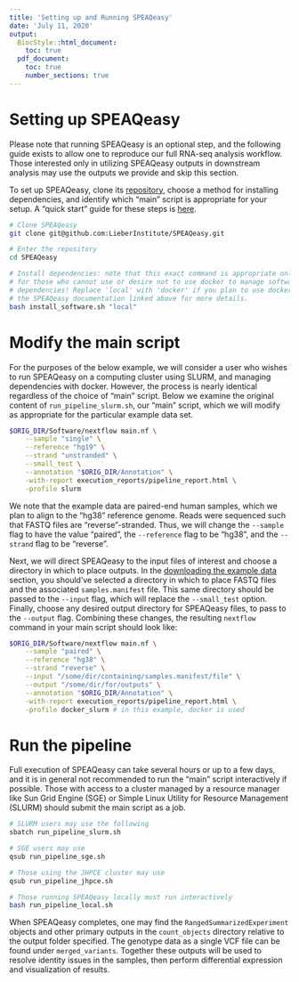 ```yaml
---
title: 'Setting up and Running SPEAQeasy'
date: 'July 11, 2020'
output:
  BiocStyle::html_document:
    toc: true
  pdf_document:
    toc: true
    number_sections: true
---
```


# Setting up SPEAQeasy

Please note that running SPEAQeasy is an optional step, and the following guide exists to allow one to reproduce our full RNA-seq analysis workflow. Those interested only in utilizing SPEAQeasy outputs in downstream analysis may use the outputs we provide and skip this section.

To set up SPEAQeasy, clone its [repository](https://github.com/LieberInstitute/SPEAQeasy), choose a method for installing dependencies, and identify which "main" script is appropriate for your setup. A "quick start" guide for these steps is [here](http://research.libd.org/SPEAQeasy/quick-start.html).

```bash
# Clone SPEAQeasy
git clone git@github.com:LieberInstitute/SPEAQeasy.git

# Enter the repository
cd SPEAQeasy

# Install dependencies: note that this exact command is appropriate only
# for those who cannot use or desire not to use docker to manage software
# dependencies! Replace 'local' with 'docker' if you plan to use docker. See
# the SPEAQeasy documentation linked above for more details.
bash install_software.sh "local"
```

# Modify the main script

For the purposes of the below example, we will consider a user who wishes to run SPEAQeasy on a computing cluster using SLURM, and managing dependencies with docker. However, the process is nearly identical regardless of the choice of "main" script. Below we examine the original content of `run_pipeline_slurm.sh`, our "main" script, which we will modify as appropriate for the particular example data set.

```bash
$ORIG_DIR/Software/nextflow main.nf \
    --sample "single" \
    --reference "hg19" \
    --strand "unstranded" \
    --small_test \
    --annotation "$ORIG_DIR/Annotation" \
    -with-report execution_reports/pipeline_report.html \
    -profile slurm
```

We note that the example data are paired-end human samples, which we plan to align to the "hg38" reference genome. Reads were sequenced such that FASTQ files are "reverse"-stranded. Thus, we will change the `--sample` flag to have the value "paired", the `--reference` flag to be "hg38", and the `--strand` flag to be "reverse".

Next, we will direct SPEAQeasy to the input files of interest and choose a directory in which to place outputs. In the [downloading the example data](NEED LINK HERE) section, you should've selected a directory in which to place FASTQ files and the associated `samples.manifest` file. This same directory should be passed to the `--input` flag, which will replace the `--small_test` option. Finally, choose any desired output directory for SPEAQeasy files, to pass to the `--output` flag. Combining these changes, the resulting `nextflow` command in your main script should look like:

```bash
$ORIG_DIR/Software/nextflow main.nf \
    --sample "paired" \
    --reference "hg38" \
    --strand "reverse" \
    --input "/some/dir/containing/samples.manifest/file" \
    --output "/some/dir/for/outputs" \
    --annotation "$ORIG_DIR/Annotation" \
    -with-report execution_reports/pipeline_report.html \
    -profile docker_slurm # in this example, docker is used
```

# Run the pipeline

Full execution of SPEAQeasy can take several hours or up to a few days, and it is in general not recommended to run the "main" script interactively if possible. Those with access to a cluster managed by a resource manager like Sun Grid Engine (SGE) or Simple Linux Utility for Resource Management (SLURM) should submit the main script as a job.

```bash
# SLURM users may use the following
sbatch run_pipeline_slurm.sh

# SGE users may use
qsub run_pipeline_sge.sh

# Those using the JHPCE cluster may use
qsub run_pipeline_jhpce.sh

# Those running SPEAQeasy locally must run interactively
bash run_pipeline_local.sh
```

When SPEAQeasy completes, one may find the `RangedSummarizedExperiment` objects and other primary outputs in the `count_objects` directory relative to the output folder specified. The genotype data as a single VCF file can be found under `merged_variants`. Together these outputs will be used to resolve identity issues in the samples, then perform differential expression and visualization of results.

